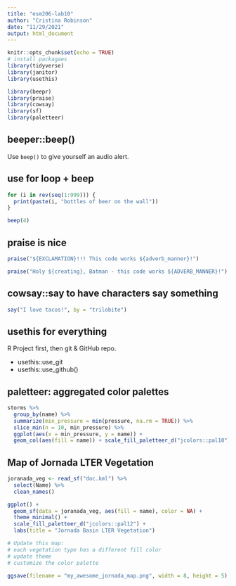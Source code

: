 ```yaml
---
title: "esm206-lab10"
author: "Cristina Robinson"
date: "11/29/2021"
output: html_document
---
```


```r
knitr::opts_chunk$set(echo = TRUE)
# install packagaes
library(tidyverse)
library(janitor)
library(usethis)

library(beepr)
library(praise)
library(cowsay)
library(sf)
library(paletteer)
```

## beeper::beep()

Use `beep()` to give yourself an audio alert. 

## use for loop + beep

```r
for (i in rev(seq(1:999))) {
  print(paste(i, "bottles of beer on the wall"))
}

beep(4)
```

## praise is nice

```r
praise("${EXCLAMATION}!!! This code works ${adverb_manner}!")

praise("Holy ${creating}, Batman - this code works ${ADVERB_MANNER}!")
```

## cowsay::say to have characters say something

```r
say("I love tacos!", by = "trilobite")
```

## usethis for everything

R Project first, then git & GitHub repo.

- usethis::use_git
- usethis::use_github()


## paletteer: aggregated color palettes

```r
storms %>% 
  group_by(name) %>%
  summarize(min_pressure = min(pressure, na.rm = TRUE)) %>%
  slice_min(n = 10, min_pressure) %>%
  ggplot(aes(x = min_pressure, y = name)) +
  geom_col(aes(fill = name)) + scale_fill_paletteer_d("jcolors::pal10")
```
## Map of Jornada LTER Vegetation 

```r
joranada_veg <- read_sf("doc.kml") %>%
  select(Name) %>%
  clean_names()

ggplot() +
  geom_sf(data = joranada_veg, aes(fill = name), color = NA) +
  theme_minimal() +
  scale_fill_paletteer_d("jcolors::pal12") +
  labs(title = "Jornada Basin LTER Vegetation")

# Update this map: 
# each vegetation type has a different fill color
# update theme
# customize the color palette

ggsave(filename = "my_awesome_jornada_map.png", width = 8, height = 5)
```



